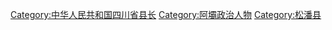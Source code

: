 [[Category:中华人民共和国四川省县长|Category:中华人民共和国四川省县长]]
[[Category:阿壩政治人物|Category:阿壩政治人物]]
[[Category:松潘县|Category:松潘县]]